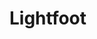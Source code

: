 
# Lightfoot

<ProjectDetails
  region="North"
  house="House Lightfoot"
  type="Holdfast"
  status="Not Started"
  warp="/warp lightfoot"
  projectLead="undefined"
  dateStarted="Invalid Date"
  dateCompleted="Invalid Date"
/>
